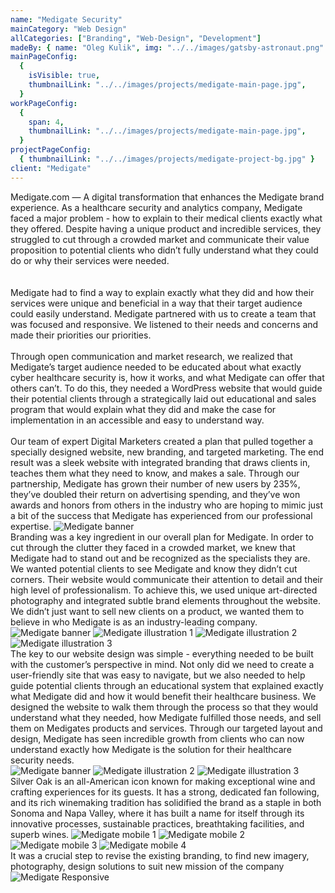 ```yaml
---
name: "Medigate Security"
mainCategory: "Web Design"
allCategories: ["Branding", "Web-Design", "Development"]
madeBy: { name: "Oleg Kulik", img: "../../images/gatsby-astronaut.png" }
mainPageConfig:
  {
    isVisible: true,
    thumbnailLink: "../../images/projects/medigate-main-page.jpg",
  }
workPageConfig:
  {
    span: 4,
    thumbnailLink: "../../images/projects/medigate-main-page.jpg",
  }
projectPageConfig:
  { thumbnailLink: "../../images/projects/medigate-project-bg.jpg" }
client: "Medigate"
---
```


<Section
  first
  sectionName="Project Description"
  clientName="Medigate Healthcare"
>
  <Grid container>
    <Grid item xs={12} sm={6} style={{ position: "relative" }}>
      <ProjectDesc
        features={[
          "EXPERIENCE STRATEGY",
          "CONTENT STRATEGY",
          "CONTENT GUIDELINES",
          "CREATIVE DIRECTION",
          "UI/UX DESIGN",
          "ART DIRECTION",
          "ACCESSIBILITY",
          "STYLE GUIDE",
          "ENGINEERING",
        ]}
        websiteLink="https://www.medigate.com"
      >
        Medigate.com — A digital transformation that enhances the Medigate brand
        experience.
      </ProjectDesc>
    </Grid>
    <Grid item xs={12} sm={6}>
      <Paragraph title="challenge" textAfter>
        As a healthcare security and analytics company, Medigate faced a major
        problem - how to explain to their medical clients exactly what they
        offered. Despite having a unique product and incredible services, they
        struggled to cut through a crowded market and communicate their value
        proposition to potential clients who didn’t fully understand what they
        could do or why their services were needed. <br />
        <br />
        <br />
        Medigate had to find a way to explain exactly what they did and how their
        services were unique and beneficial in a way that their target audience could
        easily understand.
      </Paragraph>
      <Paragraph title="approach" noMarginBottom>
        Medigate partnered with us to create a team that was focused and
        responsive. We listened to their needs and concerns and made their
        priorities our priorities. <br />
        <br />
        Through open communication and market research, we realized that
        Medigate’s target audience needed to be educated about what exactly
        cyber healthcare security is, how it works, and what Medigate can offer
        that others can’t. To do this, they needed a WordPress website that
        would guide their potential clients through a strategically laid out
        educational and sales program that would explain what they did and make
        the case for implementation in an accessible and easy to understand way. <br />
        <br />
        Our team of expert Digital Marketers created a plan that pulled together
        a specially designed website, new branding, and targeted marketing. The
        end result was a sleek website with integrated branding that draws
        clients in, teaches them what they need to know, and makes a sale.
        Through our partnership, Medigate has grown their number of new users by
        235%, they’ve doubled their return on advertising spending, and they’ve
        won awards and honors from others in the industry who are hoping to
        mimic just a bit of the success that Medigate has experienced from our
        professional expertise.
      </Paragraph>
    </Grid>

  </Grid>
  <Margin bxs={160} bsm={160} />
  <Image
    src="medigate-project-section-1-banner.jpg"
    alt="Medigate banner"
  />
</Section>

<Section sectionName="Branding" clientName="Medigate Healthcare">
  <Grid container justify="flex-end">
    <Grid item xs={12} sm={6}>
      <Paragraph title="BRANDING">
        Branding was a key ingredient in our overall plan for Medigate. In order
        to cut through the clutter they faced in a crowded market, we knew that
        Medigate had to stand out and be recognized as the specialists they are.
        We wanted potential clients to see Medigate and know they didn’t cut
        corners. Their website would communicate their attention to detail and
        their high level of professionalism. To achieve this, we used unique
        art-directed photography and integrated subtle brand elements throughout
        the website. We didn’t just want to sell new clients on a product, we
        wanted them to believe in who Medigate is as an industry-leading
        company.
      </Paragraph>
    </Grid>
  </Grid>
  <Grid container spacing={7}>
    <Grid item xs={12}>
      <Image
        src="medigate-project-section-2-banner.jpg"
        alt="Medigate banner"
      />
    </Grid>
    <Grid item xs={12} sm={4}>
      <Image
        src="medigate-project-section-2-illustration-1.png"
        alt="Medigate illustration 1"
      />
    </Grid>
    <Grid item xs={12} sm={4}>
      <Image
        src="medigate-project-section-2-illustration-2.png"
        alt="Medigate illustration 2"
      />
    </Grid>
    <Grid item xs={12} sm={4}>
      <Image
        src="medigate-project-section-2-illustration-3.png"
        alt="Medigate illustration 3"
      />
    </Grid>
  </Grid>
</Section>

<Section sectionName="Web Design" clientName="Medigate Healthcare">
  <Grid container justify="flex-end">
    <Grid item xs={12} sm={6}>
      <Paragraph title="Web design">
        The key to our website design was simple - everything needed to be built
        with the customer’s perspective in mind. Not only did we need to create
        a user-friendly site that was easy to navigate, but we also needed to
        help guide potential clients through an educational system that
        explained exactly what Medigate did and how it would benefit their
        healthcare business. We designed the website to walk them through the
        process so that they would understand what they needed, how Medigate
        fulfilled those needs, and sell them on Medigates products and services.
        Through our targeted layout and design, Medigate has seen incredible
        growth from clients who can now understand exactly how Medigate is the
        solution for their healthcare security needs.
      </Paragraph>
    </Grid>
  </Grid>
  <div style={{ padding: (7 * 8) / 2 }}>
    <Grid container spacing={7} style={{ position: "relative" }}>
      <div
        style={{
          position: "absolute",
          top: 330,
          left: "50%",
          transform: "translateX(-50%)",
          width: "100vw",
          height: "calc(100% - 330px)",
          backgroundColor: "white",
        }}
      />
      <Grid item xs={12}>
        <Image
          src="medigate-project-section-3-example-1.jpg"
          alt="Medigate banner"
        />
      </Grid>
      <Grid item xs={12} sm={6}>
        <Image
          src="medigate-project-section-3-example-2.jpg"
          alt="Medigate illustration 2"
        />
      </Grid>
      <Grid item xs={12} sm={6}>
        <Image
          src="medigate-project-section-3-example-3.jpg"
          alt="Medigate illustration 3"
        />
      </Grid>
      <Margin bxs={300} bsm={300} />
    </Grid>
    <Margin bxs={160} bsm={160} />
  </div>
</Section>

<Section sectionName="Web Design" clientName="Medigate Healthcare">
  <div style={{ padding: (8 * 8) / 2 }}>
    <Grid container spacing={8}>
      <Grid item xs={12} sm={5} style={{ position: "relative" }}>
        <Paragraph title="RESPONSIVENESS" sticky noMarginBottom>
          Silver Oak is an all-American icon known for making exceptional wine
          and crafting experiences for its guests. It has a strong, dedicated
          fan following, and its rich winemaking tradition has solidified the
          brand as a staple in both Sonoma and Napa Valley, where it has built a
          name for itself through its innovative processes, sustainable
          practices, breathtaking facilities, and superb wines.
        </Paragraph>
      </Grid>
      <Grid item xs={12} sm={7}>
        <Image
          src="medigate-project-section-4-example-1.jpg"
          alt="Medigate mobile 1"
        />
        <Image
          src="medigate-project-section-4-example-2.jpg"
          alt="Medigate mobile 2"
        />
        <Image
          src="medigate-project-section-4-example-3.jpg"
          alt="Medigate mobile 3"
        />
        <Image
          src="medigate-project-section-4-example-4.jpg"
          alt="Medigate mobile 4"
        />
      </Grid>
    </Grid>
  </div>
</Section>

<Section last sectionName="Responsive Design" clientName="Medigate Healthcare">
  <Grid container justify="flex-end">
    <Grid item xs={12} md={6}>
      <Typography variant="h3" style={{ marginBottom: 120 }}>
        It was a crucial step to revise the existing branding, to find new
        imagery, photography, design solutions to suit new mission of the
        company
      </Typography>
    </Grid>
  </Grid>
  <Image
    src="medigate-project-section-5-example-1.jpg"
    alt="Medigate Responsive"
  />
</Section>
